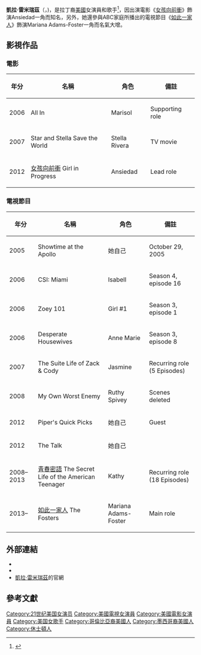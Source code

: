 {{Infobox person
| name             =  凱拉·雷米瑞茲
|英文名=Cierra Ramirez
| image            = 	File:Cierra Ramirez 7th Annual Television Academy Honors (cropped).jpg
| caption          = 
| birth_name       =  
| birth_date       = {{Birth_date_and_age|1995|3|9}}
| birth_place      = [[美國|美國]][[德克薩斯州|德克薩斯州]][[休士頓|休士頓]]
| death_date       = 
| death_place      = 
| death_cause      = 
| body_discovered  = 
| resting_place    = 
| education        = 
| alma_mater       = 
| religion         = 
| hometown         = 
| residence        = 
| nationality      = {{USA}}
| other_names      = 
| occupation       = 演員、歌手
| years_active     = 2006年至今
| spouse           =
| domestic_partner = 
| children         = 
| parents          = 
| known_for        = 
| awards           = 
| 語言 = [[英語|英語]]
| signature        = 
| 代表作 = 《[[女孩向前衝|女孩向前衝]]》、《[[青春密語|青春密語]]》、《[[如此一家人|如此一家人]]》
| website          = 
| IMDb = nm2028116
}}
''' 凱拉·雷米瑞茲'''（{{lang-en|Cierra Alexa Ramirez}}，{{bd|1995年|3月9日}})，是拉丁裔[[美國|美國]]女演員和歌手<ref>{{Cite web |url=http://www.famousbirthdays.com/people/cierra-ramirez.html |title=Famous Birthdays |accessdate=2016-07-21 |archive-date=2016-08-17 |archive-url=https://web.archive.org/web/20160817024028/http://www.famousbirthdays.com/people/cierra-ramirez.html |dead-url=no }}</ref>，因出演電影《[[女孩向前衝|女孩向前衝]]》飾演Ansiedad一角而知名，另外，她還參與ABC家庭所播出的電視節目《[[如此一家人|如此一家人]]》飾演Mariana Adams-Foster一角而名氣大增。

== 影視作品 ==

===電影===
{| class="wikitable"
! 年分
! 名稱
! 角色
! 備註
|-
|2006 	||All In 	||Marisol 	||Supporting role
|-
|2007 	||Star and Stella Save the World 	||Stella Rivera 	||TV movie
|-
|2012 	||[[女孩向前衝|女孩向前衝]] Girl in Progress  ||Ansiedad 	||Lead role
|}
===電視節目===
{| class="wikitable"
! 年分
! 名稱
! 角色
! 備註
|-
|2005 	||Showtime at the Apollo 	||她自己	||October 29, 2005
|-
|2006 	||CSI: Miami 	||Isabell 	||Season 4, episode 16
|-
|2006 	||Zoey 101 	||Girl #1 	||Season 3, episode 1
|-
|2006 	||Desperate Housewives ||	Anne Marie 	||Season 3, episode 8
|-
|2007 	||The Suite Life of Zack & Cody 	||Jasmine 	||Recurring role (5 Episodes)
|-
|2008 	||My Own Worst Enemy 	||Ruthy Spivey 	||Scenes deleted
|-
|2012 	||Piper's Quick Picks 	||她自己 	||Guest
|-
|2012 	||The Talk 	||她自己	
|-
|2008–2013 	||[[青春密語|青春密語]] The Secret Life of the American Teenager 	||Kathy 	||Recurring role (18 Episodes)
|-
|2013– ||[[如此一家人|如此一家人]] The Fosters 	||Mariana Adams-Foster 	||Main role
|}

== 外部連結 ==
* {{IMDb name|2028116}}
* {{Twitter|cierraramirez}}
*[https://web.archive.org/web/20160713052531/http://cierraramirezofficial.com/ 凱拉·雷米瑞茲]的官網

== 參考文獻 ==
{{Authority control}}

{{DEFAULTSORT: Ramirez, Cierra}}
[[Category:21世纪美国女演员|Category:21世纪美国女演员]]
[[Category:美國電視女演員|Category:美國電視女演員]]
[[Category:美國電影女演員|Category:美國電影女演員]]
[[Category:美国女歌手|Category:美国女歌手]]
[[Category:哥倫比亞裔美國人|Category:哥倫比亞裔美國人]]
[[Category:墨西哥裔美國人|Category:墨西哥裔美國人]]
[[Category:休士頓人|Category:休士頓人]]